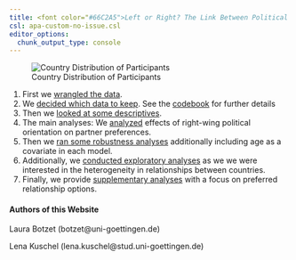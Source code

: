 ```yaml
---
title: <font color="#66C2A5">Left or Right? The Link Between Political Orientation and Partner Preferences in an International Sample of Single Women</font>
csl: apa-custom-no-issue.csl
editor_options: 
  chunk_output_type: console
---
```


<div class="row">


<div class="col-md-6 col-md-offset-1">
![Country Distribution of Participants](map_country_distribution.jpg)
</div>

<div class="col-md-5">


1. First we [wrangled the data](01_datawrangling.html).
2. We [decided which data to keep](02_exclusion.html). See the [codebook](03_codebook.html) for further details
3. Then we [looked at some descriptives](04_descriptives.html).
4. The main analyses: We [analyzed](05_analyses.html) effects of right-wing political orientation on partner preferences.
5. Then we [ran some robustness analyses](06_robustness_analyses.html) additionally including age as a covariate in each model.
6. Additionally, we [conducted exploratory analyses](09_analyses_exploratory.html) as we we were interested in the heterogeneity in relationships between countries.
7. Finally, we provide [supplementary analyses](12_supplement.html) with a focus on preferred relationship options.



</div>

</div>




</div>

#### Authors of this Website

Laura Botzet (botzet@uni-goettingen.de)

Lena Kuschel (lena.kuschel@stud.uni-goettingen.de)  


